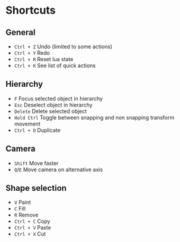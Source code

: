 # Shortcuts

## General

* `Ctrl + Z` Undo (limited to some actions)
* `Ctrl + Y` Redo
* `Ctrl + R` Reset lua state
* `Ctrl + K` See list of quick actions

## Hierarchy

* `F` Focus selected object in hierarchy
* `Esc` Deselect object in hierarchy
* `Delete` Delete selected object
* `Hold Ctrl` Toggle between snapping and non snapping transform movement 
* `Ctrl + D` Duplicate

## Camera

* `Shift` Move faster
* `Q`/`E` Move camera on alternative axis

## Shape selection

* `V` Paint
* `C` Fill
* `R` Remove
* `Ctrl + C` Copy
* `Ctrl + V` Paste
* `Ctrl + X` Cut

